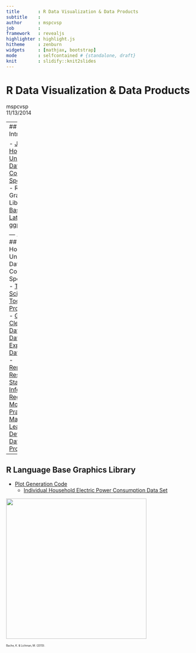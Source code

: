 ```yaml
---
title       : R Data Visualization & Data Products
subtitle    : 
author      : mspcvsp
job         : 
framework   : revealjs
highlighter : highlight.js
hitheme     : zenburn
widgets     : [mathjax, bootstrap]
mode        : selfcontained # {standalone, draft}
knit        : slidify::knit2slides
---
```


# R Data Visualization & Data Products
mspcvsp  
11/13/2014  

---
## Introduction

- [Johns Hopkins University Data Science Cousera Specialization](https://www.coursera.org/specialization/jhudatascience/1)  
- R Language Graphics Libraries  
    - [Base](http://rpubs.com/SusanEJohnston/7953) 
    - [Lattice](http://www.statmethods.net/advgraphs/trellis.html)
    - [ggplot2](http://docs.ggplot2.org/current/)

--- .class #id 
## Johns Hopkins University Data Science Cousera Specialization
- [The Data Scientist's Toolbox](https://www.coursera.org/course/datascitoolbox)
- [R Programming](https://www.coursera.org/course/rprog)
- [Getting & Cleaning Data](https://www.coursera.org/course/getdata)
  - [Tidy Data](http://www.prometheusresearch.com/good-data-management-practices-for-data-analysis-tidy-data-part-2/)
- [Exploratory Data Analysis](https://www.coursera.org/course/exdata)
- [Reproducible Research](https://www.coursera.org/course/repdata)
- [Statistical Inference](https://www.coursera.org/course/statinference)
- [Regression Models](https://www.coursera.org/course/regmods)
- [Practical Machine Learning](https://www.coursera.org/course/predmachlearn)
- [Developing Data Products](https://www.coursera.org/course/devdataprod)

---
## R Language Base Graphics Library  
  
- [Plot Generation Code](https://github.com/datasciencespm/ExData_Plotting1/blob/master/plot4.R)
    - [Individual Household Electric Power Consumption Data Set](https://archive.ics.uci.edu/ml/datasets/Individual+household+electric+power+consumption)  

<img src="./assets/img/rBaseGraphicsEx.png" width=380>  
  
<small style="font-size:.5em">Bache, K. & Lichman, M. (2013).</small>